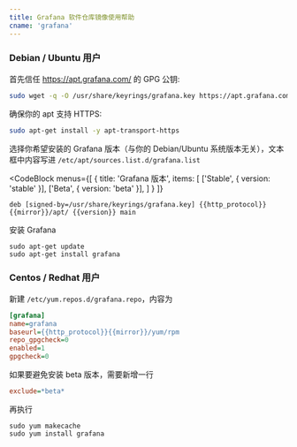 ```yaml
---
title: Grafana 软件仓库镜像使用帮助
cname: 'grafana'
---
```

### Debian / Ubuntu 用户

首先信任 https://apt.grafana.com/ 的 GPG 公钥:

```bash
sudo wget -q -O /usr/share/keyrings/grafana.key https://apt.grafana.com/gpg.key
```

确保你的 apt 支持 HTTPS:

```bash
sudo apt-get install -y apt-transport-https
```

选择你希望安装的 Grafana 版本（与你的 Debian/Ubuntu 系统版本无关），文本框中内容写进 `/etc/apt/sources.list.d/grafana.list`

<CodeBlock
  menus={[
    {
      title: 'Grafana 版本',
      items: [
        ['Stable', { version: 'stable' }],
        ['Beta', { version: 'beta' }],
      ]
    }
  ]}
>

```properties
deb [signed-by=/usr/share/keyrings/grafana.key] {{http_protocol}}{{mirror}}/apt/ {{version}} main
```

</CodeBlock>


安装 Grafana

```
sudo apt-get update
sudo apt-get install grafana
```

### Centos / Redhat 用户

新建 `/etc/yum.repos.d/grafana.repo`，内容为

<CodeBlock>

```ini
[grafana]
name=grafana
baseurl={{http_protocol}}{{mirror}}/yum/rpm
repo_gpgcheck=0
enabled=1
gpgcheck=0
```

</CodeBlock>

如果要避免安装 beta 版本，需要新增一行

<CodeBlock>

```ini
exclude=*beta*
```

</CodeBlock>

再执行

```
sudo yum makecache
sudo yum install grafana
```
